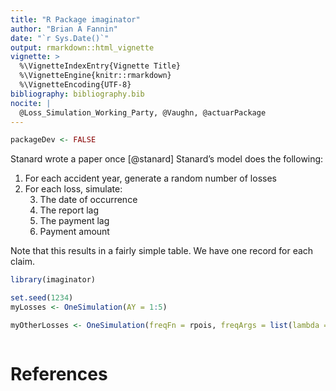 ```yaml
---
title: "R Package imaginator"
author: "Brian A Fannin"
date: "`r Sys.Date()`"
output: rmarkdown::html_vignette
vignette: >
  %\VignetteIndexEntry{Vignette Title}
  %\VignetteEngine{knitr::rmarkdown}
  %\VignetteEncoding{UTF-8}
bibliography: bibliography.bib
nocite: |
  @Loss_Simulation_Working_Party, @Vaughn, @actuarPackage
---
```


```r
packageDev <- FALSE
```

Stanard wrote a paper once [@stanard]
Stanard's model does the following:

1. For each accident year, generate a random number of losses
2. For each loss, simulate:
    3. The date of occurrence
    3. The report lag
    4. The payment lag
    5. Payment amount
    
Note that this results in a fairly simple table. We have one record for each claim.

```r
library(imaginator)

set.seed(1234)
myLosses <- OneSimulation(AY = 1:5)

myOtherLosses <- OneSimulation(freqFn = rpois, freqArgs = list(lambda = 50))
```


```r
```

# References
